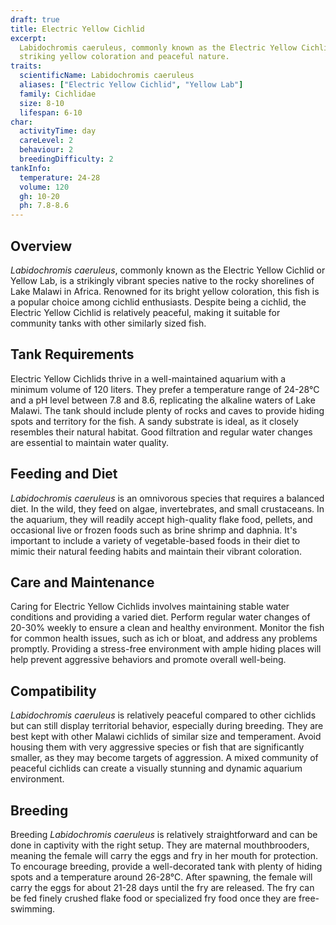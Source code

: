 ```yaml
---
draft: true
title: Electric Yellow Cichlid
excerpt:
  Labidochromis caeruleus, commonly known as the Electric Yellow Cichlid, is a vibrant and hardy fish, popular for its
  striking yellow coloration and peaceful nature.
traits:
  scientificName: Labidochromis caeruleus
  aliases: ["Electric Yellow Cichlid", "Yellow Lab"]
  family: Cichlidae
  size: 8-10
  lifespan: 6-10
char:
  activityTime: day
  careLevel: 2
  behaviour: 2
  breedingDifficulty: 2
tankInfo:
  temperature: 24-28
  volume: 120
  gh: 10-20
  ph: 7.8-8.6
---
```


## Overview

_Labidochromis caeruleus_, commonly known as the Electric Yellow Cichlid or Yellow Lab, is a strikingly vibrant species
native to the rocky shorelines of Lake Malawi in Africa. Renowned for its bright yellow coloration, this fish is a
popular choice among cichlid enthusiasts. Despite being a cichlid, the Electric Yellow Cichlid is relatively peaceful,
making it suitable for community tanks with other similarly sized fish.

## Tank Requirements

Electric Yellow Cichlids thrive in a well-maintained aquarium with a minimum volume of 120 liters. They prefer a
temperature range of 24-28°C and a pH level between 7.8 and 8.6, replicating the alkaline waters of Lake Malawi. The
tank should include plenty of rocks and caves to provide hiding spots and territory for the fish. A sandy substrate is
ideal, as it closely resembles their natural habitat. Good filtration and regular water changes are essential to
maintain water quality.

## Feeding and Diet

_Labidochromis caeruleus_ is an omnivorous species that requires a balanced diet. In the wild, they feed on algae,
invertebrates, and small crustaceans. In the aquarium, they will readily accept high-quality flake food, pellets, and
occasional live or frozen foods such as brine shrimp and daphnia. It's important to include a variety of vegetable-based
foods in their diet to mimic their natural feeding habits and maintain their vibrant coloration.

## Care and Maintenance

Caring for Electric Yellow Cichlids involves maintaining stable water conditions and providing a varied diet. Perform
regular water changes of 20-30% weekly to ensure a clean and healthy environment. Monitor the fish for common health
issues, such as ich or bloat, and address any problems promptly. Providing a stress-free environment with ample hiding
places will help prevent aggressive behaviors and promote overall well-being.

## Compatibility

_Labidochromis caeruleus_ is relatively peaceful compared to other cichlids but can still display territorial behavior,
especially during breeding. They are best kept with other Malawi cichlids of similar size and temperament. Avoid housing
them with very aggressive species or fish that are significantly smaller, as they may become targets of aggression. A
mixed community of peaceful cichlids can create a visually stunning and dynamic aquarium environment.

## Breeding

Breeding _Labidochromis caeruleus_ is relatively straightforward and can be done in captivity with the right setup. They
are maternal mouthbrooders, meaning the female will carry the eggs and fry in her mouth for protection. To encourage
breeding, provide a well-decorated tank with plenty of hiding spots and a temperature around 26-28°C. After spawning,
the female will carry the eggs for about 21-28 days until the fry are released. The fry can be fed finely crushed flake
food or specialized fry food once they are free-swimming.
